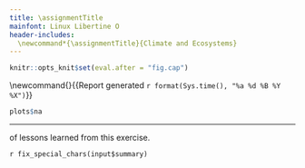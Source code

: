 ```yaml
---
title: \assignmentTitle
mainfont: Linux Libertine O
header-includes:
  \newcommand*{\assignmentTitle}{Climate and Ecosystems}
---
```


```r
knitr::opts_knit$set(eval.after = "fig.cap")
```

<!-- Have to be defined here so they can be used in LaTex header. -->
<!-- First page header -->
\newcommand{\stuName}{`r input$student_name`} 
<!-- Last page footer -->
\newcommand{\firstFancyfoot}{{\footnotesize Report generated `r format(Sys.time(), "%a %d %B %Y %X")`}}
\thispagestyle{first_page}

\subsection*{\assignmentTitle}

<!-- \subsubsection{Climate and Ecosystems} -->


\begin{enumerate}
\begin{multicols}{2}
\item \label{na_predict} \textbf{What do you predict?} Which ecosystem
requires the warmest mean annual temperatures? Which ecosystem requires 
the coolest mean annual temperature? Which ecosystem requires the least
amount of precipitation? Which ecosystem requires the most precipitation?
Will any ecosystems co-occur? That is, will they require the same range of temperature \emph{and} precipitation?

\textbf{You predicted} “`r fix_special_chars(input$predict_tutorial)`”

\columnbreak

\item \textbf{Interpret the scatterplot.} Do the results agree with your 
predictions? Did you successfully predict which species requires warmer or 
cooler temperatures, or less precipitation? Describe the pattern you see in 
the scatterplot.

\textbf{You explained} “`r fix_special_chars(input$interpret_result)`”
 
\end{multicols}

\end{enumerate}

```r
plots$na
```

***

\textbf{Your summary} of lessons learned from this exercise.

`r fix_special_chars(input$summary)`


<!-- Time stamp the report 
\AtEndDocument{\thispagestyle{last_page}} -->
